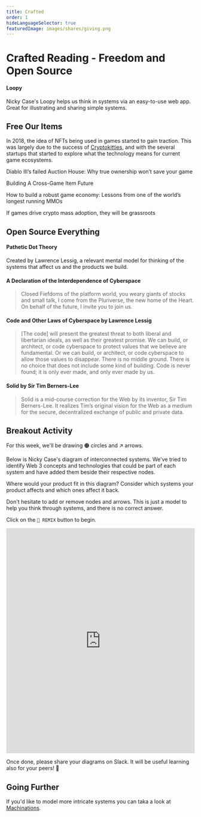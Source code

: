 ```yaml
---
title: Crafted
order: 1
hideLanguageSelector: true
featuredImage: images/shares/giving.png
---
```


# Crafted Reading - Freedom and Open Source

<List>

<Link to="https://ncase.me/loopy/">

#### Loopy
Nicky Case's Loopy helps us think in systems via an easy-to-use web app. Great for illustrating and sharing simple systems.

</Link>

</List>

## Free Our Items

In 2018, the idea of NFTs being used in games started to gain traction. This was largely due to the success of [Cryptokitties](https://www.cryptokitties.co/technical-details), and with the several startups that started to explore what the technology means for current game ecosystems.

<List>

<Link to="https://blog.hoard.exchange/diablo-iiis-failed-auction-house-why-true-ownership-won-t-save-your-game-c6d692b9de1">

Diablo III’s failed Auction House: Why true ownership won’t save your game

</Link>

<Link to="https://medium.com/hackernoon/building-a-cross-game-item-future-3ce16f3aea7c">

Building A Cross-Game Item Future

</Link>

<Link to="https://hackernoon.com/how-to-build-a-robust-game-economy-lessons-from-one-of-the-worlds-longest-running-mmos-426f8fd94f6d">

How to build a robust game economy: Lessons from one of the world’s longest running MMOs

</Link>

<Link to="https://tonysheng.substack.com/p/crypto-adoption-games">

If games drive crypto mass adoption, they will be grassroots

</Link>

</List>

## Open Source Everything

<List>

<Link to="https://en.wikipedia.org/wiki/Pathetic_dot_theory">

#### Pathetic Dot Theory

Created by Lawrence Lessig, a relevant mental model for thinking of the systems that affect us and the products we build.

</Link>

<Link to="https://www.interdependence.online/declaration/e-bw-AGkYsZFYqmAe2771A6hi9ZMIkWrkBNtHIF1hF4">

#### A Declaration of the Interdependence of Cyberspace

> Closed Fiefdoms of the platform world, you weary giants of stocks and small talk, I come from the Pluriverse, the new home of the Heart. On behalf of the future, I invite you to join us.

</Link>

<Link to="https://www.socialtext.net/codev2/code_is_law">

#### Code and Other Laws of Cyberspace by Lawrence Lessig

> [The code] will present the greatest threat to both liberal and libertarian ideals, as well as their greatest promise. We can build, or architect, or code cyberspace to protect values that we believe are fundamental. Or we can build, or architect, or code cyberspace to allow those values to disappear. There is no middle ground. There is no choice that does not include some kind of building. Code is never found; it is only ever made, and only ever made by us.

</Link>

<Link to="https://solidproject.org/about">

#### Solid by Sir Tim Berners-Lee

> Solid is a mid-course correction for the Web by its inventor, Sir Tim Berners-Lee. It realizes Tim’s original vision for the Web as a medium for the secure, decentralized exchange of public and private data.

</Link>

</List>

## Breakout Activity

For this week, we'll be drawing 🟠 circles and ↗ arrows. 

Below is Nicky Case's diagram of interconnected systems. We've tried to identify Web 3 concepts and technologies that could be part of each system and have added them beside their respective nodes. 

Where would your product fit in this diagram? Consider which systems your product affects and which ones affect it back.

Don't hesitate to add or remove nodes and arrows. This is just a model to help you think through systems, and there is no correct answer.

Click on the `🔀 REMIX` button to begin. 

<iframe width="100%" height="600" frameborder="0" src="https://ncase.me/loopy/v1.1/?embed=1&data=[[[1,672,551,1,%22Technology%22,4],[2,669,119,1,%22Policy%22,0],[3,395,332,1,%22Culture%22,2],[4,944,330,1,%22Economics%22,3],[5,131,404,1,%22Cryptoart%22,2],[6,282,397,1,%22Social%2520Tokens%22,2],[7,253,540,1,%22Sustainability%22,2],[8,215,251,1,%22Memes%22,2],[9,838,70,1,%22Smart%2520Contracts%22,0],[10,494,75,1,%22Regulation%22,0],[11,1016,144,1,%22OS%2520Foundations%22,0],[12,326,133,1,%22DAOs%22,0],[13,1208,370,1,%22Discoverability%22,3],[14,1089,281,1,%22Gamification%22,3],[15,541,619,1,%22Blockchains%22,4],[16,813,622,1,%22Decentralized%2520Storage%22,4],[17,1153,582,1,%22DeFi%22,3],[18,1054,440,1,%22Radical%2520Economics%22,3],[19,415,533,1,%22Zero%2520Knowledge%22,4],[20,942,543,1,%22Protocols%22,4]],[[1,2,61,1,0],[2,1,49,1,0],[3,2,58,1,0],[2,3,37,1,0],[3,1,-60,1,0],[1,3,-53,1,0],[1,4,-69,1,0],[1,4,40,1,0],[4,2,39,1,0],[2,4,57,1,0],[3,4,-49,1,0],[4,3,-55,1,0]],[],20%5D"></iframe>

Once done, please share your diagrams on Slack. It will be useful learning also for your peers! 🙌

## Going Further

If you'd like to model more intricate systems you can taka a look at [Machinations](/track-gaming/module-3/curated/#machinations).

